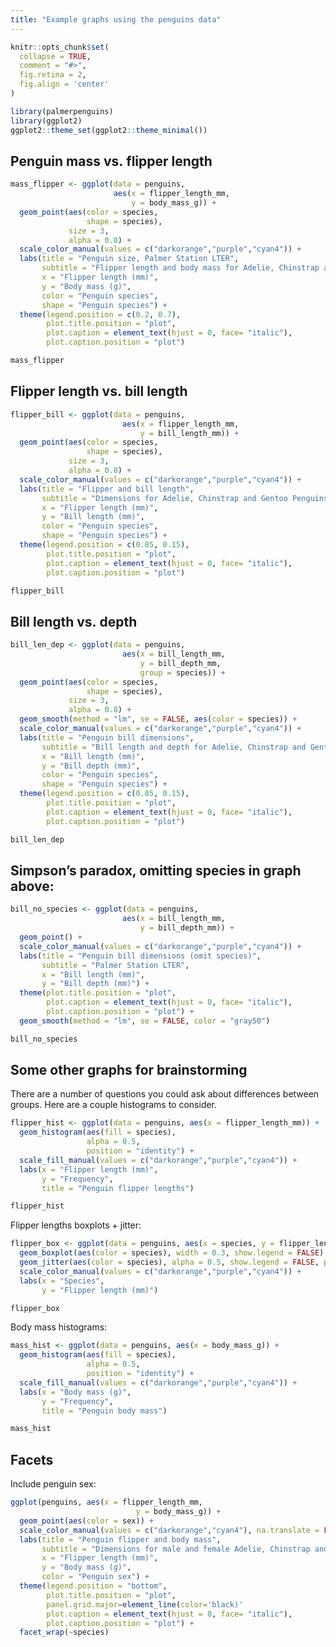 ```yaml
---
title: "Example graphs using the penguins data"
---
```


```r
knitr::opts_chunk$set(
  collapse = TRUE,
  comment = "#>",
  fig.retina = 2,
  fig.align = 'center'
)
```


```r
library(palmerpenguins)
library(ggplot2)
ggplot2::theme_set(ggplot2::theme_minimal())
```

## Penguin mass vs. flipper length

```r
mass_flipper <- ggplot(data = penguins, 
                       aes(x = flipper_length_mm,
                           y = body_mass_g)) +
  geom_point(aes(color = species, 
                 shape = species),
             size = 3,
             alpha = 0.8) +
  scale_color_manual(values = c("darkorange","purple","cyan4")) +
  labs(title = "Penguin size, Palmer Station LTER",
       subtitle = "Flipper length and body mass for Adelie, Chinstrap and Gentoo Penguins",
       x = "Flipper length (mm)",
       y = "Body mass (g)",
       color = "Penguin species",
       shape = "Penguin species") +
  theme(legend.position = c(0.2, 0.7),
        plot.title.position = "plot",
        plot.caption = element_text(hjust = 0, face= "italic"),
        plot.caption.position = "plot")

mass_flipper
```

## Flipper length vs. bill length

```r
flipper_bill <- ggplot(data = penguins,
                         aes(x = flipper_length_mm,
                             y = bill_length_mm)) +
  geom_point(aes(color = species, 
                 shape = species),
             size = 3,
             alpha = 0.8) +
  scale_color_manual(values = c("darkorange","purple","cyan4")) +
  labs(title = "Flipper and bill length",
       subtitle = "Dimensions for Adelie, Chinstrap and Gentoo Penguins at Palmer Station LTER",
       x = "Flipper length (mm)",
       y = "Bill length (mm)",
       color = "Penguin species",
       shape = "Penguin species") +
  theme(legend.position = c(0.85, 0.15),
        plot.title.position = "plot",
        plot.caption = element_text(hjust = 0, face= "italic"),
        plot.caption.position = "plot")

flipper_bill
```

## Bill length vs. depth

```r
bill_len_dep <- ggplot(data = penguins,
                         aes(x = bill_length_mm,
                             y = bill_depth_mm,
                             group = species)) +
  geom_point(aes(color = species, 
                 shape = species),
             size = 3,
             alpha = 0.8) +
  geom_smooth(method = "lm", se = FALSE, aes(color = species)) +
  scale_color_manual(values = c("darkorange","purple","cyan4")) +
  labs(title = "Penguin bill dimensions",
       subtitle = "Bill length and depth for Adelie, Chinstrap and Gentoo Penguins at Palmer Station LTER",
       x = "Bill length (mm)",
       y = "Bill depth (mm)",
       color = "Penguin species",
       shape = "Penguin species") +
  theme(legend.position = c(0.85, 0.15),
        plot.title.position = "plot",
        plot.caption = element_text(hjust = 0, face= "italic"),
        plot.caption.position = "plot")

bill_len_dep
```

## Simpson's paradox, omitting species in graph above:  

```r
bill_no_species <- ggplot(data = penguins,
                         aes(x = bill_length_mm,
                             y = bill_depth_mm)) +
  geom_point() +
  scale_color_manual(values = c("darkorange","purple","cyan4")) +
  labs(title = "Penguin bill dimensions (omit species)",
       subtitle = "Palmer Station LTER",
       x = "Bill length (mm)",
       y = "Bill depth (mm)") +
  theme(plot.title.position = "plot",
        plot.caption = element_text(hjust = 0, face= "italic"),
        plot.caption.position = "plot") +
  geom_smooth(method = "lm", se = FALSE, color = "gray50")

bill_no_species
```

## Some other graphs for brainstorming

There are a number of questions you could ask about differences between groups. Here are a couple histograms to consider.

```r

flipper_hist <- ggplot(data = penguins, aes(x = flipper_length_mm)) +
  geom_histogram(aes(fill = species), 
                 alpha = 0.5, 
                 position = "identity") +
  scale_fill_manual(values = c("darkorange","purple","cyan4")) +
  labs(x = "Flipper length (mm)",
       y = "Frequency",
       title = "Penguin flipper lengths")

flipper_hist
```

Flipper lengths boxplots + jitter: 

```r
flipper_box <- ggplot(data = penguins, aes(x = species, y = flipper_length_mm)) +
  geom_boxplot(aes(color = species), width = 0.3, show.legend = FALSE) +
  geom_jitter(aes(color = species), alpha = 0.5, show.legend = FALSE, position = position_jitter(width = 0.2, seed = 0)) +
  scale_color_manual(values = c("darkorange","purple","cyan4")) +
  labs(x = "Species",
       y = "Flipper length (mm)")

flipper_box
```

Body mass histograms: 

```r

mass_hist <- ggplot(data = penguins, aes(x = body_mass_g)) +
  geom_histogram(aes(fill = species), 
                 alpha = 0.5, 
                 position = "identity") +
  scale_fill_manual(values = c("darkorange","purple","cyan4")) +
  labs(x = "Body mass (g)",
       y = "Frequency",
       title = "Penguin body mass")

mass_hist
```

## Facets

Include penguin sex: 
```r

ggplot(penguins, aes(x = flipper_length_mm,
                            y = body_mass_g)) +
  geom_point(aes(color = sex)) +
  scale_color_manual(values = c("darkorange","cyan4"), na.translate = FALSE) +
  labs(title = "Penguin flipper and body mass",
       subtitle = "Dimensions for male and female Adelie, Chinstrap and Gentoo Penguins at Palmer Station LTER",
       x = "Flipper length (mm)",
       y = "Body mass (g)",
       color = "Penguin sex") +
  theme(legend.position = "bottom",
        plot.title.position = "plot",
        panel.grid.major=element_line(color='black)'
        plot.caption = element_text(hjust = 0, face= "italic"),
        plot.caption.position = "plot") +
  facet_wrap(~species)
```



